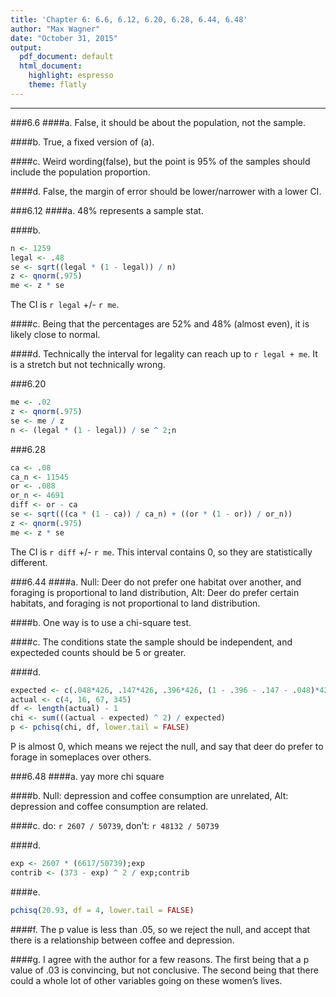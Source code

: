 ```yaml
---
title: 'Chapter 6: 6.6, 6.12, 6.20, 6.28, 6.44, 6.48'
author: "Max Wagner"
date: "October 31, 2015"
output:
  pdf_document: default
  html_document:
    highlight: espresso
    theme: flatly
---
```

***

###6.6
####a. 
False, it should be about the population, not the sample.

####b.
True, a fixed version of (a).

####c.
Weird wording(false), but the point is 95% of the samples should include the population proportion.

####d.
False, the margin of error should be lower/narrower with a lower CI.

###6.12
####a.
48% represents a sample stat.

####b.
```r
n <- 1259
legal <- .48
se <- sqrt((legal * (1 - legal)) / n)
z <- qnorm(.975)
me <- z * se
```
The CI is `r legal` +/- `r me`.

####c.
Being that the percentages are 52% and 48% (almost even), it is likely close to normal.

####d.
Technically the interval for legality can reach up to `r legal + me`. It is a stretch but not technically wrong.

###6.20
```r
me <- .02
z <- qnorm(.975)
se <- me / z
n <- (legal * (1 - legal)) / se ^ 2;n
```

###6.28
```r
ca <- .08
ca_n <- 11545
or <- .088
or_n <- 4691
diff <- or - ca
se <- sqrt(((ca * (1 - ca)) / ca_n) + ((or * (1 - or)) / or_n))
z <- qnorm(.975)
me <- z * se
```
The CI is `r diff` +/- `r me`. This interval contains 0, so they are statistically different.

###6.44
####a.
Null: Deer do not prefer one habitat over another, and foraging is proportional to land distribution, Alt: Deer do prefer certain habitats, and foraging is not proportional to land distribution.

####b.
One way is to use a chi-square test.

####c.
The conditions state the sample should be independent, and expecteded counts should be 5 or greater.

####d.
```r
expected <- c(.048*426, .147*426, .396*426, (1 - .396 - .147 - .048)*426)
actual <- c(4, 16, 67, 345)
df <- length(actual) - 1
chi <- sum(((actual - expected) ^ 2) / expected)
p <- pchisq(chi, df, lower.tail = FALSE)
```

P is almost 0, which means we reject the null, and say that deer do prefer to forage in someplaces over others.

###6.48
####a. 
yay more chi square

####b.
Null: depression and coffee consumption are unrelated, Alt: depression and coffee consumption are related.

####c.
do: `r 2607 / 50739`, don't: `r 48132 / 50739`

####d.
```r
exp <- 2607 * (6617/50739);exp
contrib <- (373 - exp) ^ 2 / exp;contrib
```

####e.
```r
pchisq(20.93, df = 4, lower.tail = FALSE)
```

####f.
The p value is less than .05, so we reject the null, and accept that there is a relationship between coffee and depression.

####g.
I agree with the author for a few reasons. The first being that a p value of .03 is convincing, but not conclusive. The second being that there could a whole lot of other variables going on these women's lives.
